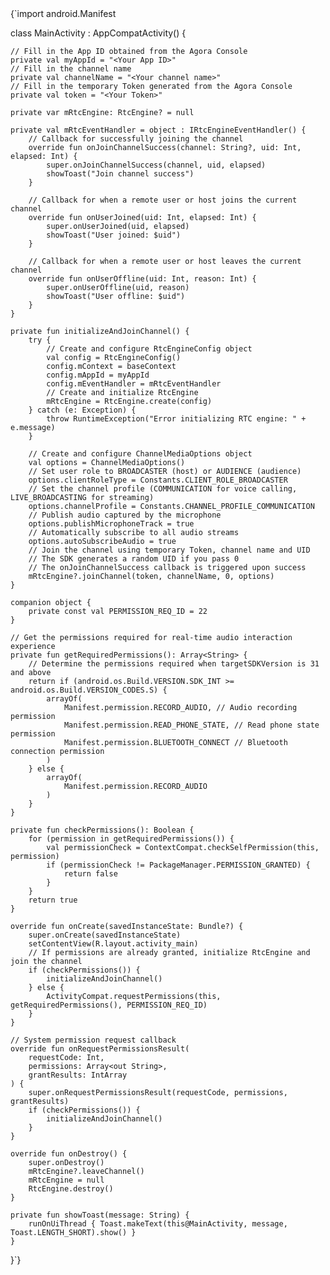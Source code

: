 
<CodeBlock language="kotlin" showLineNumbers>
{`import android.Manifest


class MainActivity : AppCompatActivity() {

    // Fill in the App ID obtained from the Agora Console
    private val myAppId = "<Your App ID>"
    // Fill in the channel name
    private val channelName = "<Your channel name>"
    // Fill in the temporary Token generated from the Agora Console
    private val token = "<Your Token>"

    private var mRtcEngine: RtcEngine? = null

    private val mRtcEventHandler = object : IRtcEngineEventHandler() {
        // Callback for successfully joining the channel
        override fun onJoinChannelSuccess(channel: String?, uid: Int, elapsed: Int) {
            super.onJoinChannelSuccess(channel, uid, elapsed)
            showToast("Join channel success")
        }

        // Callback for when a remote user or host joins the current channel
        override fun onUserJoined(uid: Int, elapsed: Int) {
            super.onUserJoined(uid, elapsed)
            showToast("User joined: $uid")
        }

        // Callback for when a remote user or host leaves the current channel
        override fun onUserOffline(uid: Int, reason: Int) {
            super.onUserOffline(uid, reason)
            showToast("User offline: $uid")
        }
    }

    private fun initializeAndJoinChannel() {
        try {
            // Create and configure RtcEngineConfig object
            val config = RtcEngineConfig()
            config.mContext = baseContext
            config.mAppId = myAppId
            config.mEventHandler = mRtcEventHandler
            // Create and initialize RtcEngine
            mRtcEngine = RtcEngine.create(config)
        } catch (e: Exception) {
            throw RuntimeException("Error initializing RTC engine: " + e.message)
        }

        // Create and configure ChannelMediaOptions object
        val options = ChannelMediaOptions()
        // Set user role to BROADCASTER (host) or AUDIENCE (audience)
        options.clientRoleType = Constants.CLIENT_ROLE_BROADCASTER
        // Set the channel profile (COMMUNICATION for voice calling, LIVE_BROADCASTING for streaming)
        options.channelProfile = Constants.CHANNEL_PROFILE_COMMUNICATION
        // Publish audio captured by the microphone
        options.publishMicrophoneTrack = true
        // Automatically subscribe to all audio streams
        options.autoSubscribeAudio = true
        // Join the channel using temporary Token, channel name and UID
        // The SDK generates a random UID if you pass 0
        // The onJoinChannelSuccess callback is triggered upon success
        mRtcEngine?.joinChannel(token, channelName, 0, options)
    }

    companion object {
        private const val PERMISSION_REQ_ID = 22
    }

    // Get the permissions required for real-time audio interaction experience
    private fun getRequiredPermissions(): Array<String> {
        // Determine the permissions required when targetSDKVersion is 31 and above
        return if (android.os.Build.VERSION.SDK_INT >= android.os.Build.VERSION_CODES.S) {
            arrayOf(
                Manifest.permission.RECORD_AUDIO, // Audio recording permission
                Manifest.permission.READ_PHONE_STATE, // Read phone state permission
                Manifest.permission.BLUETOOTH_CONNECT // Bluetooth connection permission
            )
        } else {
            arrayOf(
                Manifest.permission.RECORD_AUDIO
            )
        }
    }

    private fun checkPermissions(): Boolean {
        for (permission in getRequiredPermissions()) {
            val permissionCheck = ContextCompat.checkSelfPermission(this, permission)
            if (permissionCheck != PackageManager.PERMISSION_GRANTED) {
                return false
            }
        }
        return true
    }

    override fun onCreate(savedInstanceState: Bundle?) {
        super.onCreate(savedInstanceState)
        setContentView(R.layout.activity_main)
        // If permissions are already granted, initialize RtcEngine and join the channel
        if (checkPermissions()) {
            initializeAndJoinChannel()
        } else {
            ActivityCompat.requestPermissions(this, getRequiredPermissions(), PERMISSION_REQ_ID)
        }
    }

    // System permission request callback
    override fun onRequestPermissionsResult(
        requestCode: Int,
        permissions: Array<out String>,
        grantResults: IntArray
    ) {
        super.onRequestPermissionsResult(requestCode, permissions, grantResults)
        if (checkPermissions()) {
            initializeAndJoinChannel()
        }
    }

    override fun onDestroy() {
        super.onDestroy()
        mRtcEngine?.leaveChannel()
        mRtcEngine = null
        RtcEngine.destroy()
    }

    private fun showToast(message: String) {
        runOnUiThread { Toast.makeText(this@MainActivity, message, Toast.LENGTH_SHORT).show() }
    }
}`}
</CodeBlock>
